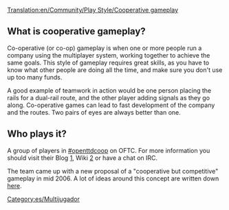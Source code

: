 [[Translation:en/Community/Play Style/Cooperative gameplay]]
{{es/Traducción|Cooperative gameplay|0}}


==What is cooperative gameplay?==
Co-operative (or co-op) gameplay is when one or more people run a company using the multiplayer system, working together to achieve the same goals. This style of gameplay requires great skills, as you have to know what other people are doing all the time, and make sure you don't use up too many funds.

A good example of teamwork in action would be one person placing the rails for a dual-rail route, and the other player adding signals as they go along. Co-operative games can lead to fast development of the company and the routes. Two pairs of eyes are always better than one.

==Who plays it?==
A group of players in [irc://irc.oftc.net/openttdcoop #openttdcoop] on OFTC. For more information you should visit their Blog [http://blog.openttdcoop.org/], Wiki [http://wiki.openttdcoop.org/Main_Page] or have a chat on IRC.

The team came up with a new proposal of a "cooperative but competitive" gameplay in mid 2006. A lot of ideas around this concept are written down [http://openttdcoop.ppcis.org/wiki/index.php/Category:Coopetition here].

[[Category:es/Multijugador]]